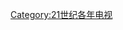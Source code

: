 {{portal|電視}}
{{Cat main|2011年電視}}

{{Year by category
| m = 2
| c = 0
| d = 1
| y = 1
| cat = 電視
| sortkey = Television
| parent = 2010年代电视
| subcat = 2011年媒體
}}

[[Category:21世纪各年电视|Category:21世纪各年电视]]
